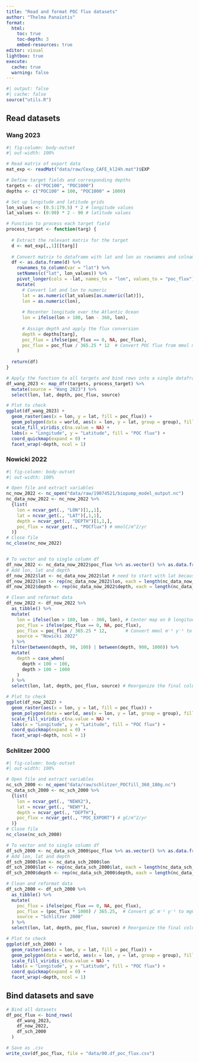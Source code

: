 ```yaml
---
title: "Read and format POC flux datasets"
author: "Thelma Panaïotis"
format:
  html:
    toc: true
    toc-depth: 3
    embed-resources: true
editor: visual
lightbox: true
execute:
  cache: true
  warning: false
---
```


```r
#| output: false
#| cache: false
source("utils.R")
```

## Read datasets

### Wang 2023

```r
#| fig-column: body-outset
#| out-width: 100%

# Read matrix of export data
mat_exp <- readMat("data/raw/Cexp_CAFE_kl24h.mat")$EXP

# Define target fields and corresponding depths
targets <- c("POC100", "POC1000")
depths <- c("POC100" = 100, "POC1000" = 1000)

# Set up longitude and latitude grids
lon_values <- (0.5:179.5) * 2 # longitude values
lat_values <- (0:90) * 2 - 90 # latitude values

# Function to process each target field
process_target <- function(targ) {
  
  # Extract the relevant matrix for the target
  d <- mat_exp[,,1][[targ]]
  
  # Convert matrix to dataframe with lat and lon as rownames and colnames
  df <- as.data.frame(d) %>%
    rownames_to_column(var = "lat") %>%
    setNames(c("lat", lon_values)) %>%
    pivot_longer(cols = -lat, names_to = "lon", values_to = "poc_flux") %>%
    mutate(
      # Convert lat and lon to numeric
      lat = as.numeric(lat_values[as.numeric(lat)]),
      lon = as.numeric(lon),
      
      # Recenter longitude over the Atlantic Ocean
      lon = ifelse(lon > 180, lon - 360, lon),
      
      # Assign depth and apply the flux conversion
      depth = depths[targ],
      poc_flux = ifelse(poc_flux == 0, NA, poc_flux),
      poc_flux = poc_flux / 365.25 * 12  # Convert POC flux from mmol m⁻² y⁻¹ to mg C m⁻² d⁻¹
    )
  
  return(df)
}

# Apply the function to all targets and bind rows into a single dataframe and add source
df_wang_2023 <- map_dfr(targets, process_target) %>% 
  mutate(source = "Wang 2023") %>% 
  select(lon, lat, depth, poc_flux, source)

# Plot to check
ggplot(df_wang_2023) +
  geom_raster(aes(x = lon, y = lat, fill = poc_flux)) +
  geom_polygon(data = world, aes(x = lon, y = lat, group = group), fill = "grey") +
  scale_fill_viridis_c(na.value = NA) +
  labs(x = "Longitude", y = "Latitude", fill = "POC flux") +
  coord_quickmap(expand = 0) +
  facet_wrap(~depth, ncol = 1)
```

### Nowicki 2022

```r
#| fig-column: body-outset
#| out-width: 100%

# Open file and extract variables
nc_now_2022 <- nc_open("data/raw/19074521/biopump_model_output.nc")
nc_data_now_2022 <- nc_now_2022 %>%
  {list(
    lon = ncvar_get(., "LON")[1,,1], 
    lat = ncvar_get(., "LAT")[,1,1], 
    depth = ncvar_get(., "DEPTH")[1,1,], 
    poc_flux = ncvar_get(., "POCflux") # mmolC/m^2/yr
  )} 
# Close file
nc_close(nc_now_2022)


# To vector and to single column df
df_now_2022 <- nc_data_now_2022$poc_flux %>% as.vector() %>% as.data.frame() %>% setNames("poc_flux")
# Add lon, lat and depth
df_now_2022$lat <- nc_data_now_2022$lat # need to start with lat because of how data is stored
df_now_2022$lon <- rep(nc_data_now_2022$lon, each = length(nc_data_now_2022$lat))
df_now_2022$depth <- rep(nc_data_now_2022$depth, each = length(nc_data_now_2022$lon)*length(nc_data_now_2022$lat))

# Clean and reformat data
df_now_2022 <- df_now_2022 %>% 
  as_tibble() %>% 
  mutate(
    lon = ifelse(lon > 180, lon - 360, lon), # Center map on 0 longitude
    poc_flux = ifelse(poc_flux == 0, NA, poc_flux),
    poc_flux = poc_flux / 365.25 * 12,       # Convert mmol m⁻² y⁻¹ to mgC m⁻² d⁻¹
    source = "Nowicki 2022"
  ) %>%
  filter(between(depth, 90, 100) | between(depth, 900, 1000)) %>%
  mutate(
    depth = case_when(
      depth < 100 ~ 100,
      depth > 100 ~ 1000
    )
  ) %>%
  select(lon, lat, depth, poc_flux, source) # Reorganize the final columns

# Plot to check
ggplot(df_now_2022) +
  geom_raster(aes(x = lon, y = lat, fill = poc_flux)) +
  geom_polygon(data = world, aes(x = lon, y = lat, group = group), fill = "grey") +
  scale_fill_viridis_c(na.value = NA) +
  labs(x = "Longitude", y = "Latitude", fill = "POC flux") +
  coord_quickmap(expand = 0) +
  facet_wrap(~depth, ncol = 1)
```

### Schlitzer 2000

```r
#| fig-column: body-outset
#| out-width: 100%

# Open file and extract variables
nc_sch_2000 <- nc_open("data/raw/schlitzer_POCfill_360_180g.nc")
nc_data_sch_2000 <- nc_sch_2000 %>%
  {list(
    lon = ncvar_get(., "NEWX2"), 
    lat = ncvar_get(., "NEWY"), 
    depth = ncvar_get(., "DEPTH"), 
    poc_flux = ncvar_get(., "POC_EXPORT") # gC/m^2/yr
  )}
# Close file
nc_close(nc_sch_2000)

# To vector and to single column df
df_sch_2000 <- nc_data_sch_2000$poc_flux %>% as.vector() %>% as.data.frame() %>% setNames("poc_flux")
# Add lon, lat and depth
df_sch_2000$lon <- nc_data_sch_2000$lon
df_sch_2000$lat <- rep(nc_data_sch_2000$lat, each = length(nc_data_sch_2000$lon))
df_sch_2000$depth <- rep(nc_data_sch_2000$depth, each = length(nc_data_sch_2000$lon)*length(nc_data_sch_2000$lat))

# Clean and reformat data
df_sch_2000 <- df_sch_2000 %>% 
  as_tibble() %>% 
  mutate(
    poc_flux = ifelse(poc_flux == 0, NA, poc_flux),
    poc_flux = (poc_flux * 1000) / 365.25,  # Convert gC m⁻² y⁻¹ to mgC m⁻² d⁻¹
    source = "Schlitzer 2000"
  ) %>%
  select(lon, lat, depth, poc_flux, source) # Reorganize the final columns

# Plot to check
ggplot(df_sch_2000) +
  geom_raster(aes(x = lon, y = lat, fill = poc_flux)) +
  geom_polygon(data = world, aes(x = lon, y = lat, group = group), fill = "grey") +
  scale_fill_viridis_c(na.value = NA) +
  labs(x = "Longitude", y = "Latitude", fill = "POC flux") +
  coord_quickmap(expand = 0) +
  facet_wrap(~depth, ncol = 1)
```

## Bind datasets and save

```r
# Bind all datasets
df_poc_flux <- bind_rows(
    df_wang_2023,
    df_now_2022,
    df_sch_2000
  ) 

# Save as .csv
write_csv(df_poc_flux, file = "data/00.df_poc_flux.csv")
```
